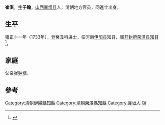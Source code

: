 '''崔淇'''，[[表字|字]]'''子瞻'''，[[山西|山西]][[襄垣县|襄垣县]]人，清朝地方官员，同進士出身。

== 生平 ==
雍正十一年（1733年），登癸丑科进士，任河南[[伊阳县|伊阳县]]知县，调[[开封府|开封府]][[荣泽县|荣泽县]][[知县|知县]]<ref>{{cite news|author=长治市地方志办公室|title=襄垣县进士名录|url=http://www.dfz.changzhi.gov.cn/960rn.jsp?urltype=news.NewsContentUrl&wbnewsid=231800&wbtreeid=21514|accessdate=2013-08-14|newspaper=长治市地方志办公室|deadurl=yes|archiveurl=https://web.archive.org/web/20130819012130/http://www.dfz.changzhi.gov.cn/960rn.jsp?urltype=news.NewsContentUrl&wbnewsid=231800&wbtreeid=21514|archivedate=2013-08-19|df=}}</ref>。

== 家庭 ==
父亲[[崔钟塘|崔钟塘]]。

== 參考 ==
{{reflist}}

{{雍正十一年癸丑科殿試金榜}}
{{清朝官员小作品}}
{{Authority control}}
{{DEFAULTSORT:Cui崔}}
[[Category:清朝伊陽縣知縣|Category:清朝伊陽縣知縣]]
[[Category:清朝榮澤縣知縣|Category:清朝榮澤縣知縣]]
[[Category:襄垣人|Category:襄垣人]]
[[Category:崔姓|Qi]]